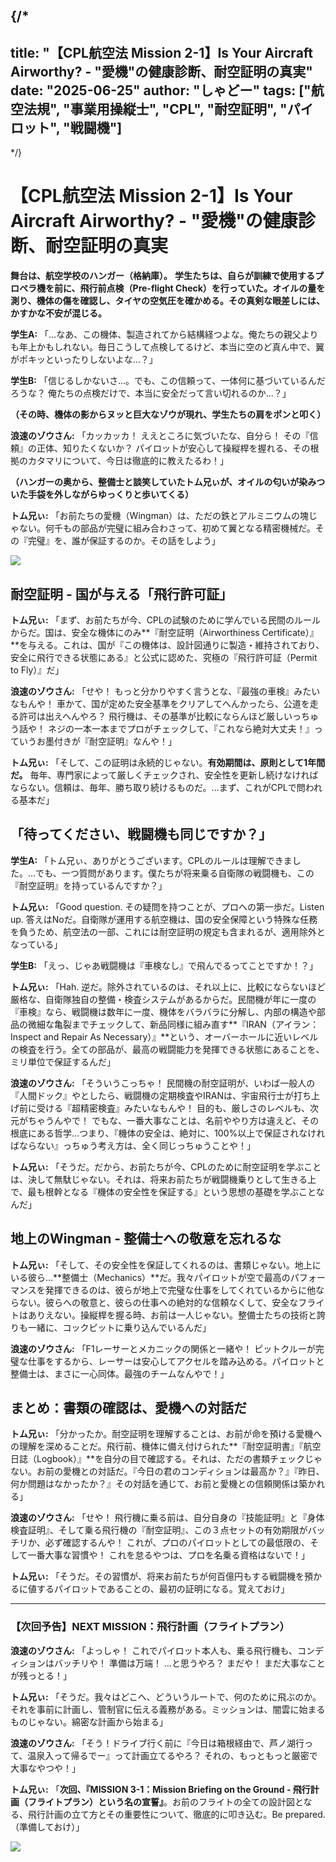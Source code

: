 
{/*
---
title: "【CPL航空法 Mission 2-1】Is Your Aircraft Airworthy? - "愛機"の健康診断、耐空証明の真実"
date: "2025-06-25"
author: "しゃどー"
tags: ["航空法規", "事業用操縦士", "CPL", "耐空証明", "パイロット", "戦闘機"]
---
*/}

# 【CPL航空法 Mission 2-1】Is Your Aircraft Airworthy? - "愛機"の健康診断、耐空証明の真実

**舞台は、航空学校のハンガー（格納庫）。**
**学生たちは、自らが訓練で使用するプロペラ機を前に、飛行前点検（Pre-flight Check）を行っていた。オイルの量を測り、機体の傷を確認し、タイヤの空気圧を確かめる。その真剣な眼差しには、かすかな不安が混じる。**

**学生A:** 「…なあ、この機体、製造されてから結構経つよな。俺たちの親父よりも年上かもしれない。毎日こうして点検してるけど、本当に空のど真ん中で、翼がポキッといったりしないよな…？」

**学生B:** 「信じるしかないさ…。でも、この信頼って、一体何に基づいているんだろうな？ 俺たちの点検だけで、本当に安全だって言い切れるのか…？」

**（その時、機体の影からヌッと巨大なゾウが現れ、学生たちの肩をポンと叩く）**

**浪速のゾウさん:** 「カッカッカ！ ええところに気づいたな、自分ら！ その『信頼』の正体、知りたくないか？ パイロットが安心して操縦桿を握れる、その根拠のカタマリについて、今日は徹底的に教えたるわ！」

**（ハンガーの奥から、整備士と談笑していたトム兄ぃが、オイルの匂いが染みついた手袋を外しながらゆっくりと歩いてくる）**

**トム兄ぃ:** 「お前たちの愛機（Wingman）は、ただの鉄とアルミニウムの塊じゃない。何千もの部品が完璧に組み合わさって、初めて翼となる精密機械だ。その『完璧』を、誰が保証するのか。その話をしよう」

<Image 
  src="/images/ContentImages/tadakatsu.jpg" 
  width={600} 
  height={350} 
/>

## 耐空証明 - 国が与える「飛行許可証」

**トム兄ぃ:** 「まず、お前たちが今、CPLの試験のために学んでいる民間のルールからだ。国は、安全な機体にのみ**『耐空証明（Airworthiness Certificate）』**を与える。これは、国が『この機体は、設計図通りに製造・維持されており、安全に飛行できる状態にある』と公式に認めた、<Highlight>究極の『飛行許可証（Permit to Fly）』</Highlight>だ」

**浪速のゾウさん:** 「せや！ もっと分かりやすく言うとな、<Highlight>『最強の車検』</Highlight>みたいなもんや！ 車かて、国が定めた安全基準をクリアしてへんかったら、公道を走る許可は出えへんやろ？ 飛行機は、その基準が比較にならんほど厳しいっちゅう話や！ ネジの一本一本までプロがチェックして、『これなら絶対大丈夫！』っていうお墨付きが『耐空証明』なんや！」

**トム兄ぃ:** 「そして、この証明は永続的じゃない。**有効期間は、原則として<Highlight>1年間</Highlight>だ。** 毎年、専門家によって厳しくチェックされ、安全性を更新し続けなければならない。信頼は、毎年、勝ち取り続けるものだ。…まず、これがCPLで問われる基本だ」

## 「待ってください、戦闘機も同じですか？」

**学生A:** 「トム兄ぃ、ありがとうございます。CPLのルールは理解できました。…でも、一つ質問があります。僕たちが将来乗る自衛隊の戦闘機も、この『耐空証明』を持っているんですか？」

**トム兄ぃ:** 「Good question. その疑問を持つことが、プロへの第一歩だ。Listen up. 答えはNoだ。自衛隊が運用する航空機は、国の安全保障という特殊な任務を負うため、<Highlight>航空法の一部、これには耐空証明の規定も含まれるが、適用除外となっている</Highlight>」

**学生B:** 「えっ、じゃあ戦闘機は『車検なし』で飛んでるってことですか！？」

**トム兄ぃ:** 「Hah. 逆だ。除外されているのは、<Highlight>それ以上に、比較にならないほど厳格な、自衛隊独自の整備・検査システムがあるからだ</Highlight>。民間機が年に一度の『車検』なら、戦闘機は数年に一度、機体をバラバラに分解し、内部の構造や部品の微細な亀裂までチェックして、新品同様に組み直す**『IRAN（アイラン：Inspect and Repair As Necessary）』**という、オーバーホールに近いレベルの検査を行う。全ての部品が、最高の戦闘能力を発揮できる状態にあることを、ミリ単位で保証するんだ」

**浪速のゾウさん:** 「そういうこっちゃ！ 民間機の耐空証明が、いわば<Highlight>一般人の『人間ドック』</Highlight>やとしたら、戦闘機の定期検査やIRANは、<Highlight>宇宙飛行士が打ち上げ前に受ける『超精密検査』</Highlight>みたいなもんや！ 目的も、厳しさのレベルも、次元がちゃうんやで！ でもな、一番大事なことは、名前ややり方は違えど、その根底にある哲学…つまり、<Highlight>『機体の安全は、絶対に、100%以上で保証されなければならない』っちゅう考え方は、全く同じ</Highlight>っちゅうことや！」

**トム兄ぃ:** 「そうだ。だから、お前たちが今、CPLのために耐空証明を学ぶことは、決して無駄じゃない。それは、将来お前たちが戦闘機乗りとして生きる上で、最も根幹となる『機体の安全性を保証する』という思想の基礎を学ぶことなんだ」

## 地上のWingman - 整備士への敬意を忘れるな

**トム兄ぃ:** 「そして、その安全性を保証してくれるのは、書類じゃない。地上にいる彼ら…**整備士（Mechanics）**だ。我々パイロットが空で最高のパフォーマンスを発揮できるのは、彼らが地上で完璧な仕事をしてくれているからに他ならない。彼らへの敬意と、彼らの仕事への絶対的な信頼なくして、安全なフライトはありえない。操縦桿を握る時、お前は一人じゃない。整備士たちの技術と誇りも一緒に、コックピットに乗り込んでいるんだ」

**浪速のゾウさん:** 「F1レーサーとメカニックの関係と一緒や！ ピットクルーが完璧な仕事をするから、レーサーは安心してアクセルを踏み込める。<Highlight>パイロットと整備士は、まさに一心同体。最強のチーム</Highlight>なんやで！」

## まとめ：書類の確認は、愛機への対話だ

**トム兄ぃ:** 「分かったか。耐空証明を理解することは、お前が命を預ける愛機への理解を深めることだ。飛行前、機体に備え付けられた**『耐空証明書』『航空日誌（Logbook）』**を自分の目で確認する。それは、ただの書類チェックじゃない。お前の愛機との対話だ。『今日の君のコンディションは最高か？』『昨日、何か問題はなかったか？』その対話を通じて、お前と愛機との信頼関係は築かれる」

**浪速のゾウさん:** 「せや！ 飛行機に乗る前は、<Highlight>自分自身の『技能証明』と『身体検査証明』、そして乗る飛行機の『耐空証明』</Highlight>、この３点セットの有効期限がバッチリか、必ず確認するんや！ これが、プロのパイロットとしての最低限の、そして一番大事な習慣や！ これを怠るやつは、プロを名乗る資格はないで！」

**トム兄ぃ:** 「そうだ。その習慣が、将来お前たちが何百億円もする戦闘機を預かるに値するパイロットであることの、最初の証明になる。覚えておけ」

---

### **【次回予告】NEXT MISSION：飛行計画（フライトプラン）**

**浪速のゾウさん:** 「よっしゃ！ これでパイロット本人も、乗る飛行機も、コンディションはバッチリや！ 準備は万端！ …と思うやろ？ まだや！ まだ大事なことが残っとる！」

**トム兄ぃ:** 「そうだ。我々はどこへ、どういうルートで、何のために飛ぶのか。それを事前に計画し、管制官に伝える義務がある。ミッションは、闇雲に始まるものじゃない。綿密な計画から始まる」

**浪速のゾウさん:** 「そう！ドライブ行く前に『今日は箱根経由で、芦ノ湖行って、温泉入って帰るでー』って計画立てるやろ？ それの、もっともっと厳密で大事なやつや！」

**トム兄ぃ:** 「<Highlight>**次回、『MISSION 3-1：Mission Briefing on the Ground - 飛行計画（フライトプラン）という名の宣誓』**</Highlight>。お前のフライトの全ての設計図となる、飛行計画の立て方とその重要性について、徹底的に叩き込む。Be prepared.（準備しておけ）」

<Image 
  src="/images/ContentImages/synergy.jpg" 
  width={600} 
  height={350} 
/>
